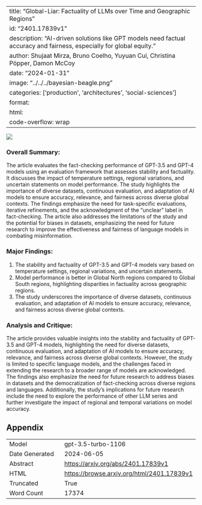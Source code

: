 
---
title: "Global-Liar: Factuality of LLMs over Time and Geographic Regions"
id: "2401.17839v1"
description: "AI-driven solutions like GPT models need factual accuracy and fairness, especially for global equity."
author: Shujaat Mirza, Bruno Coelho, Yuyuan Cui, Christina Pöpper, Damon McCoy
date: "2024-01-31"
image: "../../../bayesian-beagle.png"
categories: ['production', 'architectures', 'social-sciences']
format:
  html:
    code-overflow: wrap
---

![](../../../bayesian-beagle.png)

### Overall Summary:

The article evaluates the fact-checking performance of GPT-3.5 and GPT-4 models using an evaluation framework that assesses stability and factuality. It discusses the impact of temperature settings, regional variations, and uncertain statements on model performance. The study highlights the importance of diverse datasets, continuous evaluation, and adaptation of AI models to ensure accuracy, relevance, and fairness across diverse global contexts. The findings emphasize the need for task-specific evaluations, iterative refinements, and the acknowledgment of the "unclear" label in fact-checking. The article also addresses the limitations of the study and the potential for biases in datasets, emphasizing the need for future research to improve the effectiveness and fairness of language models in combating misinformation.

### Major Findings:
1. The stability and factuality of GPT-3.5 and GPT-4 models vary based on temperature settings, regional variations, and uncertain statements.
2. Model performance is better in Global North regions compared to Global South regions, highlighting disparities in factuality across geographic regions.
3. The study underscores the importance of diverse datasets, continuous evaluation, and adaptation of AI models to ensure accuracy, relevance, and fairness across diverse global contexts.

### Analysis and Critique:
The article provides valuable insights into the stability and factuality of GPT-3.5 and GPT-4 models, highlighting the need for diverse datasets, continuous evaluation, and adaptation of AI models to ensure accuracy, relevance, and fairness across diverse global contexts. However, the study is limited to specific language models, and the challenges faced in extending the research to a broader range of models are acknowledged. The findings also emphasize the need for future research to address biases in datasets and the democratization of fact-checking across diverse regions and languages. Additionally, the study's implications for future research include the need to explore the performance of other LLM series and further investigate the impact of regional and temporal variations on model accuracy.

## Appendix

|          |          |
|----------|----------|
| Model     | gpt-3.5-turbo-1106       |
| Date Generated     | 2024-06-05       |
| Abstract | [https://arxiv.org/abs/2401.17839v1](https://arxiv.org/abs/2401.17839v1)        |
| HTML     | [https://browse.arxiv.org/html/2401.17839v1](https://browse.arxiv.org/html/2401.17839v1)       |
| Truncated       | True       |
| Word Count       | 17374       |
